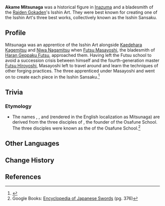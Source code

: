 {{Character Infobox
|type             = Mentioned
|region           = Inazuma
|affiliation      = Isshin Art
|affiliation2     = Akame School
}}
'''Akame Mitsunaga''' was a historical figure in [[Inazuma]] and a bladesmith of the [[Raiden Gokaden]]'s Isshin Art. They were best known for creating one of the Isshin Art's three best works, collectively known as the Isshin Sansaku.

==Profile==
Mitsunaga was an apprentice of the Isshin Art alongside [[Kaedehara Kagemitsu]] and [[Niwa Nagamitsu]] when [[Futsu Masayoshi]], the bladesmith of [[Haran Geppaku Futsu]], approached them. Having left the Futsu school to avoid a succession crisis between himself and the fourth-generation master [[Futsu Hiroyoshi]], Masayoshi left to travel around and learn the techniques of other forging practices. The three apprenticed under Masayoshi and went on to create each piece in the Isshin Sansaku.<ref>{{Ref/Weapon|Haran Geppaku Futsu|Lore}}</ref><!--
===Personality===
===Appearance===

==Story==
-->
==Trivia==
===Etymology===
* The names {{lang|''Kagemitsu''|ja=景光}}, {{lang|''Nagamitsu''|ja=長光}}, and {{lang|''Sanenaga''|ja=実長}} (rendered in the English localization as Mitsunaga) are derived from the three disciples of {{lang|Mitsutada|ja=光忠}}, the founder of the Osafune School. The three disciples were known as the {{lang|"Three Great Masters"|ja=三作|ja_rm=sansaku}} of the Osafune School.<ref>Google Books: [https://www.google.com/books/edition/Encyclopedia_of_Japanese_Swords_Paperbac/ew-QBwAAQBAJ?hl=en&gbpv=1&dq=%E4%B8%89%E4%BD%9C+sansaku&pg=PA376&printsec=frontcover Encyclopedia of Japanese Swords] (pg. 376)</ref>

==Other Languages==
{{Other Languages|default_hidden = 1
|en      = Akame Mitsunaga
|zhs     = 赤目实长
|zhs_rm  = Chìmù Shícháng{{Assumed}}
|zht     = 赤目實長
|zht_rm  = Chìmù Shícháng{{Assumed}}
|ja      = 赤目実長
|ja_rm   = Akame Mitsunaga
|ko      = 아카메 {{sic|미나가|hide=1}}
|es      = Akame Mitsunaga
|fr      = Akame Mitsunaga
|ru      = Акамэ Мицунага
|th      = Akame Mitsunaga
|vi      = Akame Mitsunaga
|de      = Akame Mitsunaga
|id      = Akame Mitsunaga
|pt      = Akame Mitsunaga
|tr      = 
|it      = 
}}

==Change History==
{{Change History|introduced=2.6}}

==References==
{{Reflist|1}}